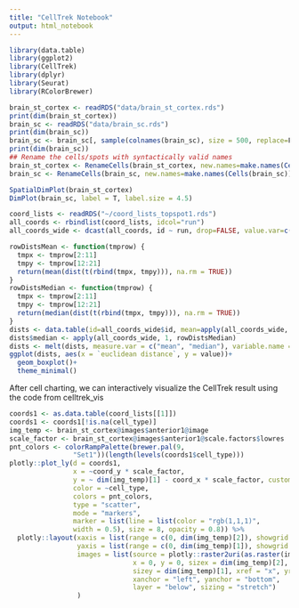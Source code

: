 ```yaml
---
title: "CellTrek Notebook"
output: html_notebook
---
```

```r
library(data.table)
library(ggplot2)
library(CellTrek)
library(dplyr)
library(Seurat)
library(RColorBrewer)
```

```r
brain_st_cortex <- readRDS("data/brain_st_cortex.rds")
print(dim(brain_st_cortex))
brain_sc <- readRDS("data/brain_sc.rds")
print(dim(brain_sc))
brain_sc <- brain_sc[, sample(colnames(brain_sc), size = 500, replace=F), ]
print(dim(brain_sc))
## Rename the cells/spots with syntactically valid names
brain_st_cortex <- RenameCells(brain_st_cortex, new.names=make.names(Cells(brain_st_cortex)))
brain_sc <- RenameCells(brain_sc, new.names=make.names(Cells(brain_sc)))
```
```r
SpatialDimPlot(brain_st_cortex)
DimPlot(brain_sc, label = T, label.size = 4.5)
```

```r
coord_lists <- readRDS("~/coord_lists_topspot1.rds")
all_coords <- rbindlist(coord_lists, idcol="run")
all_coords_wide <- dcast(all_coords, id ~ run, drop=FALSE, value.var=c("coord_x", "coord_y"))

rowDistsMean <- function(tmprow) {
  tmpx <- tmprow[2:11]
  tmpy <- tmprow[12:21]
  return(mean(dist(t(rbind(tmpx, tmpy))), na.rm = TRUE))
}
rowDistsMedian <- function(tmprow) {
  tmpx <- tmprow[2:11]
  tmpy <- tmprow[12:21]
  return(median(dist(t(rbind(tmpx, tmpy))), na.rm = TRUE))
}
dists <- data.table(id=all_coords_wide$id, mean=apply(all_coords_wide, 1, rowDistsMean))
dists$median <- apply(all_coords_wide, 1, rowDistsMedian)
dists <- melt(dists, measure.var = c("mean", "median"), variable.name = "euclidean distance", value.name="value")
ggplot(dists, aes(x = `euclidean distance`, y = value))+
  geom_boxplot()+
  theme_minimal()
```
After cell charting, we can interactively visualize the CellTrek result using the code from celltrek_vis

```r
coords1 <- as.data.table(coord_lists[[1]])
coords1 <- coords1[!is.na(cell_type)]
img_temp <- brain_st_cortex@images$anterior1@image
scale_factor <- brain_st_cortex@images$anterior1@scale.factors$lowres
pnt_colors <- colorRampPalette(brewer.pal(9, 
                "Set1"))(length(levels(coords1$cell_type)))
plotly::plot_ly(d = coords1, 
                x = ~coord_y * scale_factor, 
                y = ~ dim(img_temp)[1] - coord_x * scale_factor, customdata = ~id, 
                color = ~cell_type,
                colors = pnt_colors,
                type = "scatter", 
                mode = "markers", 
                marker = list(line = list(color = "rgb(1,1,1)", 
                width = 0.5), size = 8, opacity = 0.8)) %>% 
  plotly::layout(xaxis = list(range = c(0, dim(img_temp)[2]), showgrid = FALSE, showline = FALSE), 
                 yaxis = list(range = c(0, dim(img_temp)[1]), showgrid = FALSE, showline = FALSE), 
                 images = list(source = plotly::raster2uri(as.raster(img_temp)),
                               x = 0, y = 0, sizex = dim(img_temp)[2], 
                               sizey = dim(img_temp)[1], xref = "x", yref = "y", 
                               xanchor = "left", yanchor = "bottom", 
                               layer = "below", sizing = "stretch")
                 )
```